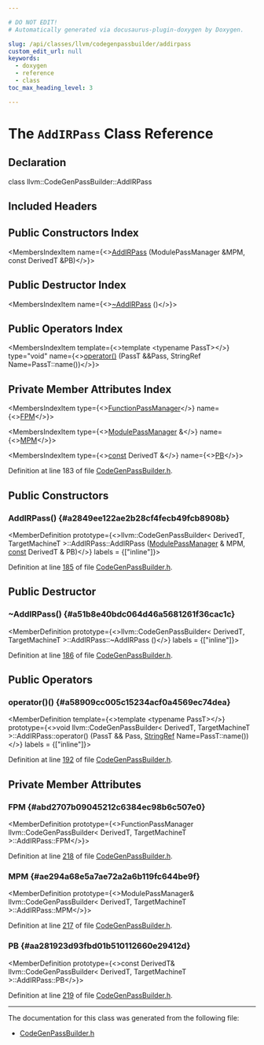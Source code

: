 ```yaml
---

# DO NOT EDIT!
# Automatically generated via docusaurus-plugin-doxygen by Doxygen.

slug: /api/classes/llvm/codegenpassbuilder/addirpass
custom_edit_url: null
keywords:
  - doxygen
  - reference
  - class
toc_max_heading_level: 3

---
```





# The `AddIRPass` Class Reference

<DoxygenPage pluginConfig={pluginConfig}>



## Declaration

<CodeBlock>class llvm::CodeGenPassBuilder::AddIRPass</CodeBlock>

## Included Headers

<IncludesList>
<IncludesListItem
  filePath="llvm/Passes/CodeGenPassBuilder.h"
  permalink="/docs/api/files/include/include/llvm/include/llvm/passes/codegenpassbuilder-h"
  isLocal="true" />
</IncludesList>

## Public Constructors Index

<MembersIndex>

<MembersIndexItem
  name={<><a href="#a2849ee122ae2b28cf4fecb49fcb8908b">AddIRPass</a> (ModulePassManager &amp;MPM, const DerivedT &amp;PB)</>}>
</MembersIndexItem>

</MembersIndex>

## Public Destructor Index

<MembersIndex>

<MembersIndexItem
  name={<><a href="#a51b8e40bdc064d46a5681261f36cac1c">~AddIRPass</a> ()</>}>
</MembersIndexItem>

</MembersIndex>

## Public Operators Index

<MembersIndex>

<MembersIndexItem
  template={<>template &lt;typename PassT&gt;</>}
  type="void"
  name={<><a href="#a58909cc005c15234acf0a4569ec74dea">operator()</a> (PassT &amp;&amp;Pass, StringRef Name=PassT::name())</>}>
</MembersIndexItem>

</MembersIndex>

## Private Member Attributes Index

<MembersIndex>

<MembersIndexItem
  type={<><a href="/docs/api/namespaces/llvm/#ab70ef138acbdb1c8278ecf41f5da400f">FunctionPassManager</a></>}
  name={<><a href="#abd2707b09045212c6384ec98b6c507e0">FPM</a></>}>
</MembersIndexItem>

<MembersIndexItem
  type={<><a href="/docs/api/namespaces/llvm/#a79ab9199d2ba6a1c9cac2b79efc194a3">ModulePassManager</a> &amp;</>}
  name={<><a href="#ae294a68e5a7ae72a2a6b119fc644be9f">MPM</a></>}>
</MembersIndexItem>

<MembersIndexItem
  type={<><a href="/docs/api/files/lib/lib/target/lib/target/aarch64/aarch64promoteconstant-cpp/#a90f8350fecae261c25be85d38b451bff">const</a> DerivedT &amp;</>}
  name={<><a href="#aa281923d93fbd01b510112660e29412d">PB</a></>}>
</MembersIndexItem>

</MembersIndex>


Definition at line 183 of file <a href="/docs/api/files/include/include/llvm/include/llvm/passes/codegenpassbuilder-h">CodeGenPassBuilder.h</a>.

<SectionDefinition>

## Public Constructors

### AddIRPass() {#a2849ee122ae2b28cf4fecb49fcb8908b}

<MemberDefinition
  prototype={<>llvm::CodeGenPassBuilder&lt; DerivedT, TargetMachineT &gt;::AddIRPass::AddIRPass (<a href="/docs/api/namespaces/llvm/#a79ab9199d2ba6a1c9cac2b79efc194a3">ModulePassManager</a> &amp; MPM, <a href="/docs/api/files/lib/lib/target/lib/target/aarch64/aarch64promoteconstant-cpp/#a90f8350fecae261c25be85d38b451bff">const</a> DerivedT &amp; PB)</>}
  labels = {["inline"]}>

Definition at line <a href="/docs/api/files/include/include/llvm/include/llvm/passes/codegenpassbuilder-h/#l00185">185</a> of file <a href="/docs/api/files/include/include/llvm/include/llvm/passes/codegenpassbuilder-h">CodeGenPassBuilder.h</a>.
</MemberDefinition>

</SectionDefinition>

<SectionDefinition>

## Public Destructor

### ~AddIRPass() {#a51b8e40bdc064d46a5681261f36cac1c}

<MemberDefinition
  prototype={<>llvm::CodeGenPassBuilder&lt; DerivedT, TargetMachineT &gt;::AddIRPass::~AddIRPass ()</>}
  labels = {["inline"]}>

Definition at line <a href="/docs/api/files/include/include/llvm/include/llvm/passes/codegenpassbuilder-h/#l00186">186</a> of file <a href="/docs/api/files/include/include/llvm/include/llvm/passes/codegenpassbuilder-h">CodeGenPassBuilder.h</a>.
</MemberDefinition>

</SectionDefinition>

<SectionDefinition>

## Public Operators

### operator()() {#a58909cc005c15234acf0a4569ec74dea}

<MemberDefinition
  template={<>template &lt;typename PassT&gt;</>}
  prototype={<>void llvm::CodeGenPassBuilder&lt; DerivedT, TargetMachineT &gt;::AddIRPass::operator() (PassT &amp;&amp; Pass, <a href="/docs/api/classes/llvm/stringref">StringRef</a> Name=PassT::name())</>}
  labels = {["inline"]}>

Definition at line <a href="/docs/api/files/include/include/llvm/include/llvm/passes/codegenpassbuilder-h/#l00192">192</a> of file <a href="/docs/api/files/include/include/llvm/include/llvm/passes/codegenpassbuilder-h">CodeGenPassBuilder.h</a>.
</MemberDefinition>

</SectionDefinition>

<SectionDefinition>

## Private Member Attributes

### FPM {#abd2707b09045212c6384ec98b6c507e0}

<MemberDefinition
  prototype={<>FunctionPassManager llvm::CodeGenPassBuilder&lt; DerivedT, TargetMachineT &gt;::AddIRPass::FPM</>}>

Definition at line <a href="/docs/api/files/include/include/llvm/include/llvm/passes/codegenpassbuilder-h/#l00218">218</a> of file <a href="/docs/api/files/include/include/llvm/include/llvm/passes/codegenpassbuilder-h">CodeGenPassBuilder.h</a>.
</MemberDefinition>

### MPM {#ae294a68e5a7ae72a2a6b119fc644be9f}

<MemberDefinition
  prototype={<>ModulePassManager&amp; llvm::CodeGenPassBuilder&lt; DerivedT, TargetMachineT &gt;::AddIRPass::MPM</>}>

Definition at line <a href="/docs/api/files/include/include/llvm/include/llvm/passes/codegenpassbuilder-h/#l00217">217</a> of file <a href="/docs/api/files/include/include/llvm/include/llvm/passes/codegenpassbuilder-h">CodeGenPassBuilder.h</a>.
</MemberDefinition>

### PB {#aa281923d93fbd01b510112660e29412d}

<MemberDefinition
  prototype={<>const DerivedT&amp; llvm::CodeGenPassBuilder&lt; DerivedT, TargetMachineT &gt;::AddIRPass::PB</>}>

Definition at line <a href="/docs/api/files/include/include/llvm/include/llvm/passes/codegenpassbuilder-h/#l00219">219</a> of file <a href="/docs/api/files/include/include/llvm/include/llvm/passes/codegenpassbuilder-h">CodeGenPassBuilder.h</a>.
</MemberDefinition>

</SectionDefinition>

<hr/>

The documentation for this class was generated from the following file:

<ul>
<li><a href="/docs/api/files/include/include/llvm/include/llvm/passes/codegenpassbuilder-h">CodeGenPassBuilder.h</a></li>
</ul>

</DoxygenPage>
